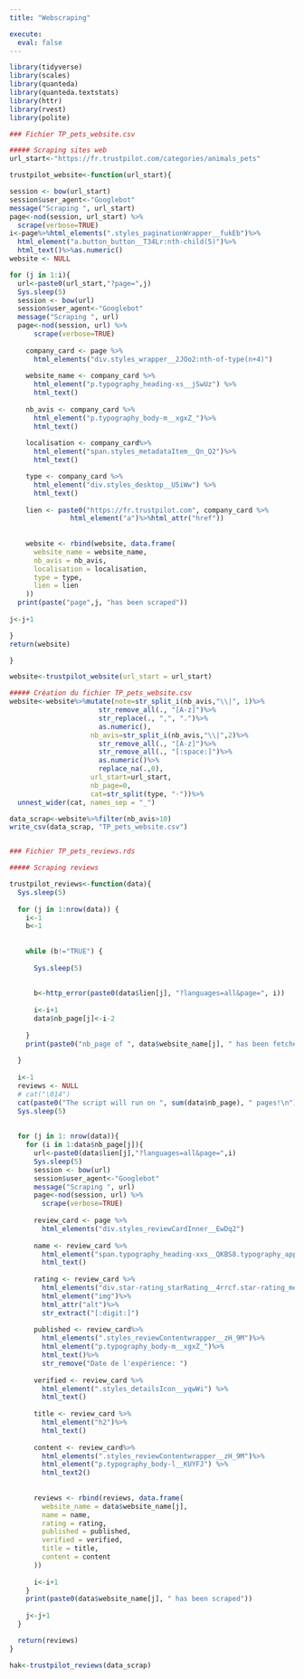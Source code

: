 ```yaml
---
title: "Webscraping"

execute: 
  eval: false
---
```


```r
library(tidyverse)
library(scales)
library(quanteda)
library(quanteda.textstats)
library(httr)
library(rvest)
library(polite)

### Fichier TP_pets_website.csv

##### Scraping sites web
url_start<-"https://fr.trustpilot.com/categories/animals_pets"

trustpilot_website<-function(url_start){

session <- bow(url_start)
session$user_agent<-"Googlebot"
message("Scraping ", url_start)
page<-nod(session, url_start) %>% 
  scrape(verbose=TRUE)
i<-page%>%html_elements(".styles_paginationWrapper__fukEb")%>%
  html_element("a.button_button__T34Lr:nth-child(5)")%>%
  html_text()%>%as.numeric()
website <- NULL

for (j in 1:i){
  url<-paste0(url_start,"?page=",j)
  Sys.sleep(5)
  session <- bow(url)
  session$user_agent<-"Googlebot"
  message("Scraping ", url)
  page<-nod(session, url) %>% 
      scrape(verbose=TRUE)
    
    company_card <- page %>%
      html_elements("div.styles_wrapper__2JOo2:nth-of-type(n+4)")
    
    website_name <- company_card %>%
      html_element("p.typography_heading-xs__jSwUz") %>%
      html_text()
    
    nb_avis <- company_card %>%
      html_element("p.typography_body-m__xgxZ_")%>%
      html_text()
    
    localisation <- company_card%>%
      html_element("span.styles_metadataItem__Qn_Q2")%>%
      html_text()

    type <- company_card %>%
      html_element("div.styles_desktop__U5iWw") %>%
      html_text()
    
    lien <- paste0("https://fr.trustpilot.com", company_card %>%
               html_element("a")%>%html_attr("href"))
      
    
    website <- rbind(website, data.frame(
      website_name = website_name, 
      nb_avis = nb_avis,
      localisation = localisation,
      type = type,
      lien = lien
    ))
  print(paste("page",j, "has been scraped"))
    
j<-j+1

}
return(website)

}

website<-trustpilot_website(url_start = url_start)

##### Création du fichier TP_pets_website.csv
website<-website%>%mutate(note=str_split_i(nb_avis,"\\|", 1)%>%
                      str_remove_all(., "[A-z]")%>%
                      str_replace(., ",", ".")%>%
                      as.numeric(),
                    nb_avis=str_split_i(nb_avis,"\\|",2)%>%
                      str_remove_all(., "[A-z]")%>%
                      str_remove_all(., "[:space:]")%>%
                      as.numeric()%>%
                      replace_na(.,0),
                    url_start=url_start,
                    nb_page=0,
                    cat=str_split(type, "·"))%>%
  unnest_wider(cat, names_sep = "_")

data_scrap<-website%>%filter(nb_avis>10)
write_csv(data_scrap, "TP_pets_website.csv")


### Fichier TP_pets_reviews.rds

##### Scraping reviews

trustpilot_reviews<-function(data){
  Sys.sleep(5)
  
  for (j in 1:nrow(data)) {
    i<-1
    b<-1
    
    
    while (b!="TRUE") {
      
      Sys.sleep(5)
      
      
      b<-http_error(paste0(data$lien[j], "?languages=all&page=", i))
      
      i<-i+1
      data$nb_page[j]<-i-2
      
    }
    print(paste0("nb_page of ", data$website_name[j], " has been fetched"))
    
  }
  
  i<-1
  reviews <- NULL
  # cat("\014")
  cat(paste0("The script will run on ", sum(data$nb_page), " pages!\n"))
  Sys.sleep(5)
  
  
  for (j in 1: nrow(data)){
    for (i in 1:data$nb_page[j]){
      url<-paste0(data$lien[j],"?languages=all&page=",i)
      Sys.sleep(5)
      session <- bow(url)
      session$user_agent<-"Googlebot"
      message("Scraping ", url)
      page<-nod(session, url) %>% 
        scrape(verbose=TRUE)
      
      review_card <- page %>%
        html_elements("div.styles_reviewCardInner__EwDq2")
      
      name <- review_card %>%
        html_element("span.typography_heading-xxs__QKBS8.typography_appearance-default__AAY17") %>%
        html_text()
      
      rating <- review_card %>%
        html_elements("div.star-rating_starRating__4rrcf.star-rating_medium__iN6Ty") %>%
        html_element("img")%>%
        html_attr("alt")%>%
        str_extract("[:digit:]")
      
      published <- review_card%>%
        html_elements(".styles_reviewContentwrapper__zH_9M")%>%
        html_element("p.typography_body-m__xgxZ_")%>%
        html_text()%>%
        str_remove("Date de l'expérience: ")
      
      verified <- review_card %>%
        html_element(".styles_detailsIcon__yqwWi") %>%
        html_text()
      
      title <- review_card %>%
        html_element("h2")%>%
        html_text()
      
      content <- review_card%>%
        html_elements(".styles_reviewContentwrapper__zH_9M")%>%
        html_element("p.typography_body-l__KUYFJ") %>%
        html_text2()
      
      
      reviews <- rbind(reviews, data.frame(
        website_name = data$website_name[j],
        name = name, 
        rating = rating,
        published = published,
        verified = verified,
        title = title, 
        content = content
      ))
      
      i<-i+1
    }
    print(paste0(data$website_name[j], " has been scraped"))
    
    j<-j+1
  }

  return(reviews)
}

hak<-trustpilot_reviews(data_scrap)

```

